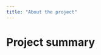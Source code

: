 ```yaml
---
title: "About the project"
---
```


# Project summary

::: fade-in
School segregation is currently one of the greatest educational and social challenges facing European countries and cities. The fight against school segregation has direct implications for the right to education, children's well-being, the quality of public services, and social cohesion. The city of Barcelona ranks among the Catalan cities with the highest levels of school segregation, despite also being a pioneer in developing local policies to mitigate this issue. In this context, and with the goal of addressing this challenge, the Barcelona Education Consortium launched the *"Shock Plan Against School Segregation"* in 2018, a groundbreaking and innovative initiative at the European level aimed at significantly reducing school segregation in the city through a wide range of measures. More recently, the approval of the new *Admissions Decree* by the Generalitat of Catalonia in 2021 has helped to strengthen this policy, establishing a regulatory framework that consolidates many of the measures outlined in the Shock Plan, while also introducing new instruments to improve the distribution of socially vulnerable students.
:::

::: fade-in
The main objective of this project is to determine the impact of the *Shock Plan* and the *Admissions Decree* on the distribution of socially vulnerable students across educational centers in the city of Barcelona, as well as to analyze the functioning of the various instruments introduced by these policies. The project aims to capture not only the effect of the education policy on school segregation but also how these policies are interpreted and influence the behavior of educational centers and families, and how their impact varies depending on the social, geographic, and educational context.With this objective, and by combining two complementary methodological approaches (impact evaluation and realist evaluation), the project aims to provide evidence for political decision-making and the fight against school segregation.
:::


::: fade-in
School segregation is currently one of the greatest educational and social challenges facing European countries and cities. The fight against school segregation has direct implications for the right to education, children's well-being, the quality of public services, and social cohesion. The city of Barcelona ranks among the Catalan cities with the highest levels of school segregation, despite also being a pioneer in developing local policies to mitigate this issue. In this context, and with the goal of addressing this challenge, the Barcelona Education Consortium launched the *"Shock Plan Against School Segregation"* in 2018, a groundbreaking and innovative initiative at the European level aimed at significantly reducing school segregation in the city through a wide range of measures. More recently, the approval of the new *Admissions Decree* by the Generalitat of Catalonia in 2021 has helped to strengthen this policy, establishing a regulatory framework that consolidates many of the measures outlined in the Shock Plan, while also introducing new instruments to improve the distribution of socially vulnerable students.
:::

::: fade-in
School segregation is currently one of the greatest educational and social challenges facing European countries and cities. The fight against school segregation has direct implications for the right to education, children's well-being, the quality of public services, and social cohesion. The city of Barcelona ranks among the Catalan cities with the highest levels of school segregation, despite also being a pioneer in developing local policies to mitigate this issue. In this context, and with the goal of addressing this challenge, the Barcelona Education Consortium launched the *"Shock Plan Against School Segregation"* in 2018, a groundbreaking and innovative initiative at the European level aimed at significantly reducing school segregation in the city through a wide range of measures. More recently, the approval of the new *Admissions Decree* by the Generalitat of Catalonia in 2021 has helped to strengthen this policy, establishing a regulatory framework that consolidates many of the measures outlined in the Shock Plan, while also introducing new instruments to improve the distribution of socially vulnerable students.
:::


::: fade-in
School segregation is currently one of the greatest educational and social challenges facing European countries and cities. The fight against school segregation has direct implications for the right to education, children's well-being, the quality of public services, and social cohesion. The city of Barcelona ranks among the Catalan cities with the highest levels of school segregation, despite also being a pioneer in developing local policies to mitigate this issue. In this context, and with the goal of addressing this challenge, the Barcelona Education Consortium launched the *"Shock Plan Against School Segregation"* in 2018, a groundbreaking and innovative initiative at the European level aimed at significantly reducing school segregation in the city through a wide range of measures. More recently, the approval of the new *Admissions Decree* by the Generalitat of Catalonia in 2021 has helped to strengthen this policy, establishing a regulatory framework that consolidates many of the measures outlined in the Shock Plan, while also introducing new instruments to improve the distribution of socially vulnerable students.
:::


::: fade-in
School segregation is currently one of the greatest educational and social challenges facing European countries and cities. The fight against school segregation has direct implications for the right to education, children's well-being, the quality of public services, and social cohesion. The city of Barcelona ranks among the Catalan cities with the highest levels of school segregation, despite also being a pioneer in developing local policies to mitigate this issue. In this context, and with the goal of addressing this challenge, the Barcelona Education Consortium launched the *"Shock Plan Against School Segregation"* in 2018, a groundbreaking and innovative initiative at the European level aimed at significantly reducing school segregation in the city through a wide range of measures. More recently, the approval of the new *Admissions Decree* by the Generalitat of Catalonia in 2021 has helped to strengthen this policy, establishing a regulatory framework that consolidates many of the measures outlined in the Shock Plan, while also introducing new instruments to improve the distribution of socially vulnerable students.
:::
<script>
// JavaScript to observe when elements come into view
document.addEventListener("DOMContentLoaded", function() {
  const observer = new IntersectionObserver(entries => {
    entries.forEach(entry => {
      if (entry.isIntersecting) {
        entry.target.classList.add('visible');
      }
    });
  });
  
  document.querySelectorAll('.fade-in').forEach(section => {
    observer.observe(section);
  });
});
</script>
<style>
/* Fade-in animation */
.fade-in {
  opacity: 0;
  transform: translateY(20px);
  transition: opacity 0.6s ease-out, transform 0.6s ease-out;
}

.fade-in.visible {
  opacity: 1;
  transform: translateY(0);
}
</style>
